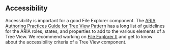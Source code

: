 ## Accessibility

Accessibility is important for a good File Explorer component. The [ARIA Authoring Practices Guide for Tree View Pattern](https://www.w3.org/WAI/ARIA/apg/patterns/treeview) has a long list of guidelines for the ARIA roles, states, and properties to add to the various elements of a Tree View. We recommend working on [File Explorer II](/questions/user-interface/file-explorer-ii) and get to know about the accessibility criteria of a Tree View component.
